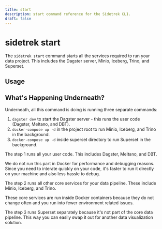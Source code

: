 ```yaml
---
title: start
description: start command reference for the Sidetrek CLI.
draft: false
---
```


# sidetrek start

The `sidetrek start` command starts all the services required to run your data project. This includes the Dagster server, Minio, Iceberg, Trino, and Superset.

## Usage

<BashCode code="sidetrek start" client:load />

## What's Happening Underneath?

Underneath, all this command is doing is running three separate commands:

1. `dagster dev` to start the Dagster server - this runs the user code (Dagster, Meltano, and DBT).
2. `docker-compose up -d` in the project root to run Minio, Iceberg, and Trino in the background.
3. `docker-compose up -d` inside superset directory to run Superset in the background.

The step 1 runs all your user code. This includes Dagster, Meltano, and DBT. 

We do not run this part in Docker for performance and debugging reasons. Since you need to interate quickly on your code, it's faster to run it directly on your machine and also less hassle to debug.

The step 2 runs all other core services for your data pipeline. These include Minio, Iceberg, and Trino. 

These core services are run inside Docker containers because they do not change often and you run into fewer environment related issues.

The step 3 runs Superset separately because it's not part of the core data pipeline. This way you can easily swap it out for another data visualization solution. 
